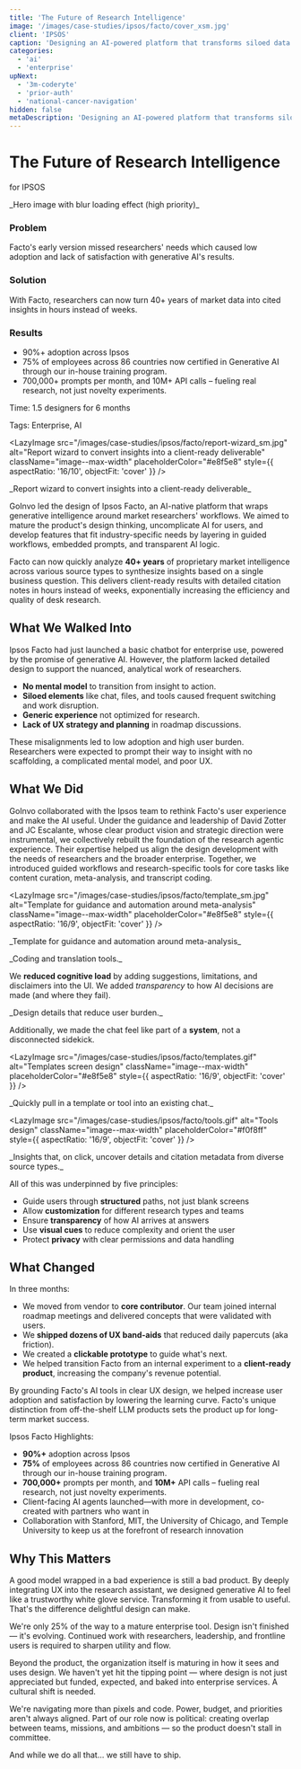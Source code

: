 ```yaml
---
title: 'The Future of Research Intelligence'
image: '/images/case-studies/ipsos/facto/cover_xsm.jpg'
client: 'IPSOS'
caption: 'Designing an AI-powered platform that transforms siloed data into actionable insights using deep research and advanced models.'
categories:
  - 'ai'
  - 'enterprise'
upNext:
  - '3m-coderyte'
  - 'prior-auth'
  - 'national-cancer-navigation'
hidden: false
metaDescription: 'Designing an AI-powered platform that transforms siloed data into actionable insights using deep research and advanced models.'
---
```



# The Future of Research Intelligence

for IPSOS

<div className="margin-vertical--double">
  <HeroCriticalImage
    src="/images/case-studies/ipsos/facto/cover_xsm.jpg"
    alt="IPSOS Facto AI Platform - Hero Demo with Blur Loading"
    className="image--max-width"
    placeholderColor="#2c3e50"
  />
  <p className="text--caption text--center">_Hero image with blur loading effect (high priority)_</p>
</div>

### Problem

Facto's early version missed researchers' needs which caused low adoption and lack of satisfaction with generative AI's results.

### Solution

With Facto, researchers can now turn 40+ years of market data into cited insights in hours instead of weeks.

### Results

- 90%+ adoption across Ipsos
- 75% of employees across 86 countries now certified in Generative AI through our in-house training program.
- 700,000+ prompts per month, and 10M+ API calls – fueling real research, not just novelty experiments.


<span class="text--uppercase text--gray text--bold text--spacing text--md">Time:</span> 1.5 designers for 6 months

<span class="text--uppercase text--gray text--bold text--spacing text--md">Tags:</span> Enterprise, AI

<Divider />

<LazyImage
  src="/images/case-studies/ipsos/facto/report-wizard_sm.jpg"
  alt="Report wizard to convert insights into a client-ready deliverable"
  className="image--max-width"
  placeholderColor="#e8f5e8"
  style={{ aspectRatio: '16/10', objectFit: 'cover' }}
/>
<p class="text--caption text--center">_Report wizard to convert insights into a client-ready deliverable_</p>

GoInvo led the design of Ipsos Facto, an AI-native platform that wraps generative intelligence around market researchers' workflows. We aimed to mature the product's design thinking, uncomplicate AI for users, and develop features that fit industry-specific needs by layering in guided workflows, embedded prompts, and transparent AI logic.

Facto can now quickly analyze **40+ years** of proprietary market intelligence across various source types to synthesize insights based on a single business question. This delivers client-ready results with detailed citation notes in hours instead of weeks, exponentially increasing the efficiency and quality of desk research.

<Divider />

## What We Walked Into

Ipsos Facto had just launched a basic chatbot for enterprise use, powered by the promise of generative AI. However, the platform lacked detailed design to support the nuanced, analytical work of researchers.

- **No mental model** to transition from insight to action.
- **Siloed elements** like chat, files, and tools caused frequent switching and work disruption.
- **Generic experience** not optimized for research.
- **Lack of UX strategy and planning** in roadmap discussions.

These misalignments led to low adoption and high user burden. Researchers were expected to prompt their way to insight with no scaffolding, a complicated mental model, and poor UX.

## What We Did

GoInvo collaborated with the Ipsos team to rethink Facto's user experience and make the AI useful. Under the guidance and leadership of David Zotter and JC Escalante, whose clear product vision and strategic direction were instrumental, we collectively rebuilt the foundation of the research agentic experience. Their expertise helped us align the design development with the needs of researchers and the broader enterprise. Together, we introduced guided workflows and research-specific tools for core tasks like content curation, meta-analysis, and transcript coding.

<LazyImage
  src="/images/case-studies/ipsos/facto/template_sm.jpg"
  alt="Template for guidance and automation around meta-analysis"
  className="image--max-width"
  placeholderColor="#e8f5e8"
  style={{ aspectRatio: '16/9', objectFit: 'cover' }}
/>
<p class="text--caption text--center">_Template for guidance and automation around meta-analysis_</p>

<div class="pure-g">
  <div class="pure-u-1 pure-u-lg-1-2 pad-right--only-lg">
    <LazyImage
      src="/images/case-studies/ipsos/facto/coding-2_sm.jpg"
      alt="Coding tools screen design"
      className="image--max-width"
      placeholderColor="#f0f8ff"
      style={{ aspectRatio: '4/3', objectFit: 'cover' }}
    />
  </div>
  <div class="pure-u-1 pure-u-lg-1-2 pad-left--only-lg">
    <LazyImage
      src="/images/case-studies/ipsos/facto/translation_sm.jpg"
      alt="Translation screen design"
      className="image--max-width"
      placeholderColor="#fff5f5"
      style={{ aspectRatio: '4/3', objectFit: 'cover' }}
    />
  </div>
</div>
<p class="text--caption text--center">_Coding and translation tools._</p>

We **reduced cognitive load** by adding suggestions, limitations, and disclaimers into the UI. We added *transparency* to how AI decisions are made (and where they fail). 

<div class="pure-g">
  <div class="pure-u-1 pure-u-lg-1-3 pad-right--only-lg">
    <LazyImage
      src="/images/case-studies/ipsos/facto/charts_sm.jpg"
      alt="Charts design"
      className="image--max-width"
      placeholderColor="#e8f5e8"
      style={{ aspectRatio: '1/1', objectFit: 'cover' }}
    />
  </div>
  <div class="pure-u-1 pure-u-lg-1-3 pad-horizontal--only-lg">
    <LazyImage
      src="/images/case-studies/ipsos/facto/hallucination-warnings_sm.jpg"
      alt="Hallucination warnings"
      className="image--max-width"
      placeholderColor="#fff5f5"
      style={{ aspectRatio: '1/1', objectFit: 'cover' }}
    />
  </div>
  <div class="pure-u-1 pure-u-lg-1-3 pad-left--only-lg">
    <LazyImage
      src="/images/case-studies/ipsos/facto/prompt-suggestions_sm.jpg"
      alt="Prompt suggestions"
      className="image--max-width"
      placeholderColor="#f0f8ff"
      style={{ aspectRatio: '1/1', objectFit: 'cover' }}
    />
  </div>
</div>
<p class="text--caption text--center">_Design details that reduce user burden._</p>

Additionally, we made the chat feel like part of a **system**, not a disconnected sidekick.

<LazyImage
  src="/images/case-studies/ipsos/facto/templates.gif"
  alt="Templates screen design"
  className="image--max-width"
  placeholderColor="#e8f5e8"
  style={{ aspectRatio: '16/9', objectFit: 'cover' }}
/>
<p class="text--caption text--center">_Quickly pull in a template or tool into an existing chat._</p>

<LazyImage
  src="/images/case-studies/ipsos/facto/tools.gif"
  alt="Tools design"
  className="image--max-width"
  placeholderColor="#f0f8ff"
  style={{ aspectRatio: '16/9', objectFit: 'cover' }}
/>
<p class="text--caption text--center">_Insights that, on click, uncover details and citation metadata from diverse source types._</p>

All of this was underpinned by five principles:
- Guide users through **structured** paths, not just blank screens
- Allow **customization** for different research types and teams
- Ensure **transparency** of how AI arrives at answers
- Use **visual cues** to reduce complexity and orient the user
- Protect **privacy** with clear permissions and data handling

## What Changed

In three months:
- We moved from vendor to **core contributor**. Our team joined internal roadmap meetings and delivered concepts that were validated with users. 
- We **shipped dozens of UX band-aids** that reduced daily papercuts (aka friction).
- We created a **clickable prototype** to guide what's next.
- We helped transition Facto from an internal experiment to a **client-ready product**, increasing the company's revenue potential.

By grounding Facto's AI tools in clear UX design, we helped increase user adoption and satisfaction by lowering the learning curve. Facto's unique distinction from off-the-shelf LLM products sets the product up for long-term market success.

Ipsos Facto Highlights:
- **90%+** adoption across Ipsos
- **75%** of employees across 86 countries now certified in Generative AI through our in-house training program.
- **700,000+** prompts per month, and **10M+** API calls – fueling real research, not just novelty experiments.
- Client-facing AI agents launched—with more in development, co-created with partners who want in
- Collaboration with Stanford, MIT, the University of Chicago, and Temple University to keep us at the forefront of research innovation

## Why This Matters

A good model wrapped in a bad experience is still a bad product. By deeply integrating UX into the research assistant, we designed generative AI to feel like a trustworthy white glove service. Transforming it from usable to useful. That's the difference delightful design can make.

We're only 25% of the way to a mature enterprise tool. Design isn't finished — it's evolving. Continued work with researchers, leadership, and frontline users is required to sharpen utility and flow.

Beyond the product, the organization itself is maturing in how it sees and uses design. We haven't yet hit the tipping point — where design is not just appreciated but funded, expected, and baked into enterprise services. A cultural shift is needed.

We're navigating more than pixels and code. Power, budget, and priorities aren't always aligned. Part of our role now is political: creating overlap between teams, missions, and ambitions — so the product doesn't stall in committee.

And while we do all that… we still have to ship.
